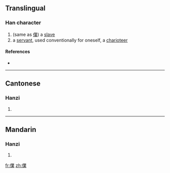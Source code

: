 ==Translingual==

===Han character===
{{Han char|rn=9|rad=人|as=13|sn=15|four=|canj=人廿金木 (OTCD)}}

# (same as [[僕]]) a [[slave]]
# a [[servant]], used conventionally for oneself, a [[charioteer]]

====References====
* {{Han ref|kx=0118.220|hdz=10224.110|uh=3492|ud=13458}}

----

==Cantonese==

===Hanzi===
{{yue-hanzi|jyut=|y=buk6}}

# {{defn|Cantonese|sort=人13}}

----

==Mandarin==

===Hanzi===
{{cmn-hanzi|pin=[[pú]] ([[pu2]])|wg=p'u<sup>2</sup>}}

# {{defn|Mandarin|sort=人13}}

[[fr:㒒]]
[[zh:㒒]]
